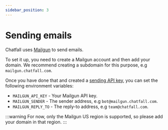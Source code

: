 ```yaml
---
sidebar_position: 3
---
```


# Sending emails

Chatfall uses [Mailgun](https://www.mailgun.com/) to send emails.

To set it up, you need to create a Mailgun account and then add your domain. We recommend creating a subdomain for this purpose, e.g `mailgun.chatfall.com`.

Once you have done that and created a [sending API key](https://help.mailgun.com/hc/en-us/articles/203380100-Where-can-I-find-my-API-keys-and-SMTP-credentials), you can set the following environment variables:

* `MAILGUN_API_KEY` - Your Mailgun API key.
* `MAILGUN_SENDER` - The sender address, e.g `bot@mailgun.chatfall.com`.
* `MAILGUN_REPLY_TO` - The reply-to address, e.g `team@chatfall.com`.

:::warning
For now, only the Mailgun US region is supported, so please add your domain in that region.
:::
